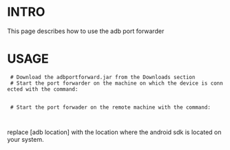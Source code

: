 =INTRO=

This page describes how to use the adb port forwarder

=USAGE=

  # Download the adbportforward.jar from the Downloads section
  # Start the port forwarder on the machine on which the device is connected with the command: 

  {{{java -jar adbportforward.jar server adblocation=[adb location]}}}
  # Start the port forwader on the remote machine with the command:

  {{{java -jar adbportforward.jar client adblocation=[adb location] remotehost=[ip of machine to which android device is connected]}}}

replace [adb location] with the location where the android sdk is located on your system.